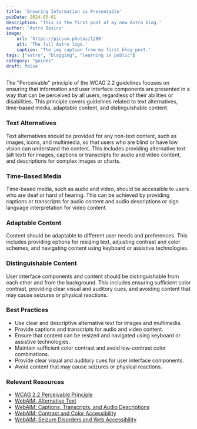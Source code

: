 ```yaml
---
title: 'Ensuring Information is Presentable'
pubDate: 2024-05-01
description: 'This is the first post of my new Astro blog.'
author: 'Astro Basics'
image:
    url: 'https://picsum.photos/1200'
    alt: 'The full Astro logo.'
    caption: 'The img caption from my first blog post.'
tags: ["astro", "blogging", "learning in public"]
category: "guides"
draft: false
---
```




The "Perceivable" principle of the WCAG 2.2 guidelines focuses on ensuring that
information and user interface components are presented in a way that can be
perceived by all users, regardless of their abilities or disabilities. This
principle covers guidelines related to text alternatives, time-based media,
adaptable content, and distinguishable content.

### Text Alternatives

Text alternatives should be provided for any non-text content, such as images,
icons, and multimedia, so that users who are blind or have low vision can
understand the content. This includes providing alternative text (alt text) for
images, captions or transcripts for audio and video content, and descriptions
for complex images or charts.

### Time-Based Media

Time-based media, such as audio and video, should be accessible to users who are
deaf or hard of hearing. This can be achieved by providing captions or
transcripts for audio content and audio descriptions or sign language
interpretation for video content.

### Adaptable Content

Content should be adaptable to different user needs and preferences. This
includes providing options for resizing text, adjusting contrast and color
schemes, and navigating content using keyboard or assistive technologies.

### Distinguishable Content

User interface components and content should be distinguishable from each other
and from the background. This includes ensuring sufficient color contrast,
providing clear visual and auditory cues, and avoiding content that may cause
seizures or physical reactions.

### Best Practices

- Use clear and descriptive alternative text for images and multimedia.
- Provide captions and transcripts for audio and video content.
- Ensure that content can be resized and navigated using keyboard or assistive
  technologies.
- Maintain sufficient color contrast and avoid low-contrast color combinations.
- Provide clear visual and auditory cues for user interface components.
- Avoid content that may cause seizures or physical reactions.

### Relevant Resources

- [WCAG 2.2 Perceivable Principle](https://www.w3.org/TR/WCAG22/#perceivable)
- [WebAIM: Alternative Text](https://webaim.org/techniques/alttext/)
- [WebAIM: Captions, Transcripts, and Audio Descriptions](https://webaim.org/techniques/captions/)
- [WebAIM: Contrast and Color Accessibility](https://webaim.org/articles/contrast/)
- [WebAIM: Seizure Disorders and Web Accessibility](https://webaim.org/articles/seizure/)


